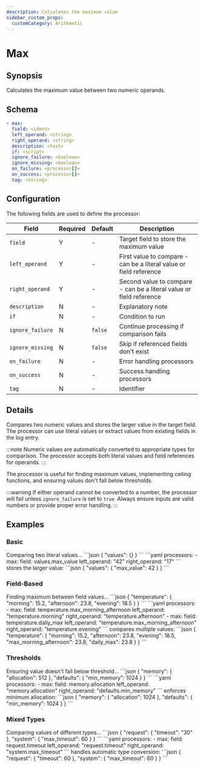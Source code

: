 ```yaml
---
description: Calculates the maximum value
sidebar_custom_props:
  customCategory: Arithmetic
---
```


# Max

## Synopsis

Calculates the maximum value between two numeric operands.

## Schema

```yaml {2-4}
- max:
  field: <ident>
  left_operand: <string>
  right_operand: <string>
  description: <text>
  if: <script>
  ignore_failure: <boolean>
  ignore_missing: <boolean>
  on_failure: <processor[]>
  on_success: <processor[]>
  tag: <string>
```

## Configuration

The following fields are used to define the processor:

|Field|Required|Default|Description|
|---|---|---|---|
|`field`|Y|-|Target field to store the maximum value|
|`left_operand`|Y|-|First value to compare - can be a literal value or field reference|
|`right_operand`|Y|-|Second value to compare - can be a literal value or field reference|
|`description`|N|-|Explanatory note|
|`if`|N|-|Condition to run|
|`ignore_failure`|N|`false`|Continue processing if comparison fails|
|`ignore_missing`|N|`false`|Skip if referenced fields don't exist|
|`on_failure`|N|-|Error handling processors|
|`on_success`|N|-|Success handling processors|
|`tag`|N|-|Identifier|

## Details

Compares two numeric values and stores the larger value in the target field. The processor can use literal values or extract values from existing fields in the log entry.

:::note
Numeric values are automatically converted to appropriate types for comparison. The processor accepts both literal values and field references for operands.
:::

The processor is useful for finding maximum values, implementing ceiling functions, and ensuring values don't fall below thresholds.

:::warning
If either operand cannot be converted to a number, the processor will fail unless `ignore_failure` is set to `true`. Always ensure inputs are valid numbers or provide proper error handling.
:::

## Examples

### Basic

<ExampleGrid>
  <CommentCol>
    Comparing two literal values...
  </CommentCol>
  <CodeCol>
    ```json
    {
      "values": {}
    }
    ```
    ```yaml
    processors:
      - max:
        field: values.max_value
        left_operand: "42"
        right_operand: "17"
    ```
  </CodeCol>
  <CommentCol>
    stores the larger value:
  </CommentCol>
  <CodeCol>
    ```json
    {
      "values": {
        "max_value": 42
      }
    }
    ```
  </CodeCol>
</ExampleGrid>

### Field-Based

<ExampleGrid>
  <CommentCol>
    Finding maximum between field values...
  </CommentCol>
  <CodeCol>
    ```json
    {
      "temperature": {
        "morning": 15.2,
        "afternoon": 23.8,
        "evening": 18.5
      }
    }
    ```
    ```yaml
    processors:
      - max:
        field: temperature.max_morning_afternoon
        left_operand: "temperature.morning"
        right_operand: "temperature.afternoon"
      - max:
        field: temperature.daily_max
        left_operand: "temperature.max_morning_afternoon"
        right_operand: "temperature.evening"
    ```
  </CodeCol>
  <CommentCol>
    compares multiple values:
  </CommentCol>
  <CodeCol>
    ```json
    {
      "temperature": {
        "morning": 15.2,
        "afternoon": 23.8,
        "evening": 18.5,
        "max_morning_afternoon": 23.8,
        "daily_max": 23.8
      }
    }
    ```
  </CodeCol>
</ExampleGrid>

### Thresholds

<ExampleGrid>
  <CommentCol>
    Ensuring value doesn't fall below threshold...
  </CommentCol>
  <CodeCol>
    ```json
    {
      "memory": {
        "allocation": 512
      },
      "defaults": {
        "min_memory": 1024
      }
    }
    ```
    ```yaml
    processors:
      - max:
        field: memory.allocation
        left_operand: "memory.allocation"
        right_operand: "defaults.min_memory"
    ```
  </CodeCol>
  <CommentCol>
    enforces minimum allocation:
  </CommentCol>
  <CodeCol>
    ```json
    {
      "memory": {
        "allocation": 1024
      },
      "defaults": {
        "min_memory": 1024
      }
    }
    ```
  </CodeCol>
</ExampleGrid>

### Mixed Types

<ExampleGrid>
  <CommentCol>
    Comparing values of different types...
  </CommentCol>
  <CodeCol>
    ```json
    {
      "request": {
        "timeout": "30"
      },
      "system": {
        "max_timeout": 60
      }
    }
    ```
    ```yaml
    processors:
      - max:
        field: request.timeout
        left_operand: "request.timeout"
        right_operand: "system.max_timeout"
    ```
  </CodeCol>
  <CommentCol>
    handles automatic type conversion:
  </CommentCol>
  <CodeCol>
    ```json
    {
      "request": {
        "timeout": 60
      },
      "system": {
        "max_timeout": 60
      }
    }
    ```
  </CodeCol>
</ExampleGrid>
